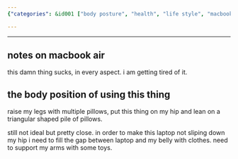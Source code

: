 ```yaml
---
{"categories": &id001 ["body posture", "health", "life style", "macbook", "work"], "category": "Product Issues", "date": "2022-08-19 02:37:23", "description": "The user expresses dissatisfaction with the usability and comfort of their MacBook Air, mentioning that they need to use multiple props and pillows for a suitable position and still encounter instability.", "tags": *id001, "title": "Macbook Air Usage Notes"}

---
```


------

## notes on macbook air

this damn thing sucks, in every aspect. i am getting tired of it.

## the body position of using this thing

raise my legs with multiple pillows, put this thing on my hip and lean on a triangular shaped pile of pillows.

still not ideal but pretty close. in order to make this laptop not sliping down my hip i need to fill the gap between laptop and my belly with clothes. need to support my arms with some toys.

